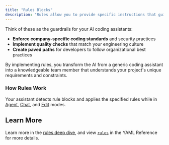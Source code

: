 ```yaml
---
title: "Rules Blocks"
description: "Rules allow you to provide specific instructions that guide how the AI assistant behaves when working with your code. Instead of the AI making assumptions about your coding standards, architecture patterns, or project-specific requirements, you can explicitly define guidelines that ensure consistent, contextually appropriate responses."
---
```


Think of these as the guardrails for your AI coding assistants:

- **Enforce company-specific coding standards** and security practices
- **Implement quality checks** that match your engineering culture
- **Create paved paths** for developers to follow organizational best practices

By implementing rules, you transform the AI from a generic coding assistant into a knowledgeable team member that understands your project's unique requirements and constraints.

### How Rules Work

Your assistant detects rule blocks and applies the specified rules while in [Agent](/features/agent/quick-start), [Chat](/features/chat/quick-start), and [Edit](/features/edit/quick-start) modes.

## Learn More

Learn more in the [rules deep dive](/customization/rules), and view [`rules`](/reference#rules) in the YAML Reference for more details.

